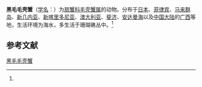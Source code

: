 {{Speciesbox
| name = 黑毛毛壳蟹
| status = 
| status_system = 
| image = 
| genus = Pilodius
| species = nigrocrinitus
| authority = (Stimpson, 1858)<ref name='id11789'>{{cite web| url =http://www.bioinfo.cn/db05/BjdwSpecies.php?action=view&id=11789| title =黑毛毛壳蟹| work =《中国动物物种编目数据库》| publisher =中国科学院微生物研究所| author =中国科学院动物研究所| accessdate =2009-04-28| deadurl =yes| archiveurl =https://web.archive.org/web/20160305033925/http://www.bioinfo.cn/db05/BjdwSpecies.php?action=view&id=11789| archivedate =2016-03-05| df =}}</ref>
}}

'''黑毛毛壳蟹'''（[[学名|学名]]：{{lang|la|''Pilodius nigrocrinitus''}}）为[[扇蟹科|扇蟹科]][[毛壳蟹属|毛壳蟹属]]的动物。分布于[[日本|日本]]、[[菲律宾|菲律宾]]、[[马来群岛|马来群岛]]、[[新几内亚|新几内亚]]、[[新喀里多尼亚|新喀里多尼亚]]、[[澳大利亚|澳大利亚]]、[[斐济|斐济]]、[[安达曼海|安达曼海]]以及[[中国大陆|中国大陆]]的[[广西|广西]]等地，生活环境为海水，多生活于珊瑚礁丛中。<ref name='id11789'/>

== 参考文献 ==
{{reflist}}

{{Wikispecies|Pilodius nigrocrinitus}}
{{Taxonbar|from=Q6498207}}

[[Category:毛壳蟹属|黑毛毛壳蟹]]


{{螃蟹小作品}}